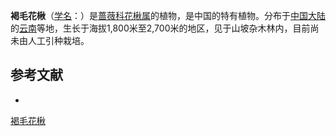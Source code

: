 {{Speciesbox
| name = 褐毛花楸
| status = 
| status_system = 
| image =
| genus = Sorbus
| species = ochracea
| authority = (Hand.-Mazz.) Vidal in Adansonia
}}

'''褐毛花楸'''（[[学名|学名]]：{{lang|la|''Sorbus ochracea''}}）是[[蔷薇科|蔷薇科]][[花楸属|花楸属]]的植物，是中国的特有植物。分布于[[中国大陆|中国大陆]]的[[云南|云南]]等地，生长于海拔1,800米至2,700米的地区，见于山坡杂木林内，目前尚未由人工引种栽培。

== 参考文献 ==
<div class="references-small">
* {{cite web| url =http://www.bioinfo.cn/db05/KmzwSpecies.php?action=view&id=19556| title =褐毛花楸| work =《中国高等植物数据库全库》| publisher =中国科学院微生物研究所| author =昆明植物研究所| accessdate =2009-02-25| deadurl =yes| archiveurl =https://web.archive.org/web/20160305064355/http://www.bioinfo.cn/db05/KmzwSpecies.php?action=view&id=19556| archivedate =2016-03-05| df =}}
</div>
{{Taxonbar|from=Q15230698}}

[[Category:花楸属|褐毛花楸]]


{{植物小作品}}
